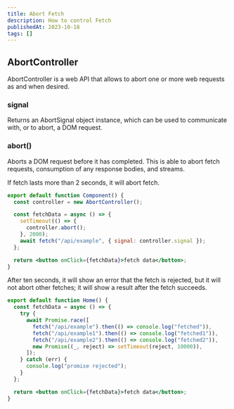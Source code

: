 ```yaml
---
title: Abort Fetch
description: How to control Fetch
publishedAt: 2023-10-18
tags: []
---
```


## AbortController

AbortController is a web API that allows to abort one or more web requests as and when desired.

### signal

Returns an AbortSignal object instance, which can be used to communicate with, or to abort, a DOM request.

### abort()

Aborts a DOM request before it has completed. This is able to abort fetch requests, consumption of any response bodies, and streams.

If fetch lasts more than 2 seconds, it will abort fetch.

```jsx
export default function Component() {
  const controller = new AbortController();

  const fetchData = async () => {
    setTimeout(() => {
      controller.abort();
    }, 2000);
    await fetch("/api/example", { signal: controller.signal });
  };

  return <button onClick={fetchData}>fetch data</button>;
}
```

After ten seconds, it will show an error that the fetch is rejected, but it will not abort other fetches; it will show a result after the fetch succeeds.

```jsx
export default function Home() {
  const fetchData = async () => {
    try {
      await Promise.race([
        fetch("/api/example").then(() => console.log("fetched")),
        fetch("/api/example1").then(() => console.log("fetched1")),
        fetch("/api/example2").then(() => console.log("fetched2")),
        new Promise((_, reject) => setTimeout(reject, 10000)),
      ]);
    } catch (err) {
      console.log("promise rejected");
    }
  };

  return <button onClick={fetchData}>fetch data</button>;
}
```
